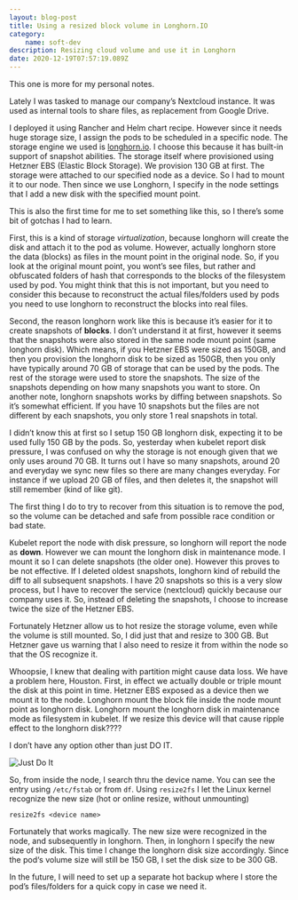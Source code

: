 ```yaml
---
layout: blog-post
title: Using a resized block volume in Longhorn.IO
category:
    name: soft-dev
description: Resizing cloud volume and use it in Longhorn
date: 2020-12-19T07:57:19.089Z
---
```

This one is more for my personal notes.

Lately I was tasked to manage our company’s Nextcloud instance. It was used as internal tools to share files, as replacement from Google Drive.

I deployed it using Rancher and Helm chart recipe. However since it needs huge storage size, I assign the pods to be scheduled in a specific node. The storage engine we used is [longhorn.io](https://longhorn.io). I choose this because it has built-in support of snapshot abilities. The storage itself where provisioned using Hetzner EBS (Elastic Block Storage). We provision 130 GB at first. The storage were attached to our specified node as a device. So I had to mount it to our node. Then since we use Longhorn, I specify in the node settings that I add a new disk with the specified mount point.

This is also the first time for me to set something like this, so I there’s some bit of gotchas I had to learn.

First, this is a kind of storage *virtualization*, because longhorn will create the disk and attach it to the pod as volume. However, actually longhorn store the data (blocks) as files in the mount point in the original node. So, if you look at the original mount point, you wont’s see files, but rather and obfuscated folders of hash that corresponds to the blocks of the filesystem used by pod. You might think that this is not important, but you need to consider this because to reconstruct the actual files/folders used by pods you need to use longhorn to reconstruct the blocks into real files.

Second, the reason longhorn work like this is because it’s easier for it to create snapshots of **blocks**. I don’t understand it at first, however it seems that the snapshots were also stored in the same node mount point (same longhorn disk). Which means, if you Hetzner EBS were sized as 150GB, and then you provision the longhorn disk to be sized as 150GB, then you only have typically around 70 GB of storage that can be used by the pods. The rest of the storage were used to store the snapshots. The size of the snapshots depending on how many snapshots you want to store. On another note, longhorn snapshots works by diffing between snapshots. So it’s somewhat efficient. If you have 10 snapshots but the files are not different by each snapshots, you only store 1 real snapshots in total.

I didn’t know this at first so I setup 150 GB longhorn disk, expecting it to be used fully 150 GB by the pods. So, yesterday when kubelet report disk pressure, I was confused on why the storage is not enough given that we only uses around 70 GB. It turns out I have so many snapshots, around 20 and everyday we sync new files so  there are many changes everyday. For instance if we upload 20 GB of files, and then deletes it, the snapshot will still remember (kind of like git).

The first thing I do to try to recover from this situation is to remove the pod, so the volume can be detached and safe from possible race condition or bad state.

Kubelet report the node with disk pressure, so longhorn will report the node as **down**. However we can mount the longhorn disk in maintenance mode. I mount it so I can delete snapshots (the older one). However this proves to be not effective. If I deleted oldest snapshots, longhorn kind of rebuild the diff to all subsequent snapshots. I have 20 snapshots so this is a very slow process, but I have to recover the service (nextcloud) quickly because our company uses it. So, instead of deleting the snapshots, I choose to increase twice the size of the Hetzner EBS.

Fortunately Hetzner allow us to hot resize the storage volume, even while the volume is still mounted. So, I did just that and resize to 300 GB. But Hetzner gave us warning that I also need to resize it from within the node so that the OS recognize it.

Whoopsie, I knew that dealing with partition might cause data loss. We have a problem here, Houston. First, in effect we actually double or triple mount the disk at this point in time. Hetzner EBS exposed as a device then we mount it to the node. Longhorn mount the block file inside the node mount point as longhorn disk. Longhorn mount the longhorn disk in maintenance mode as filesystem in kubelet. If we resize this device will that cause ripple effect to the longhorn disk????

I don’t have any option other than just DO IT.

![Just Do It](https://media.giphy.com/media/UqZ4imFIoljlr5O2sM/giphy.gif)

So, from inside the node, I search thru the device name. You can see the entry using `/etc/fstab` or from `df`. Using `resize2fs` I let the Linux kernel recognize the new size (hot or online resize, without unmounting)

```
resize2fs <device name>
```

Fortunately that works magically. The new size were recognized in the node, and subsequently in longhorn. Then, in longhorn I specify the new size of the disk. This time I change the longhorn disk size accordingly. Since the pod‘s volume size will still be 150 GB, I set the disk size to be 300 GB.

In the future, I will need to set up a separate hot backup where I store the pod’s files/folders for a quick copy in case we need it.